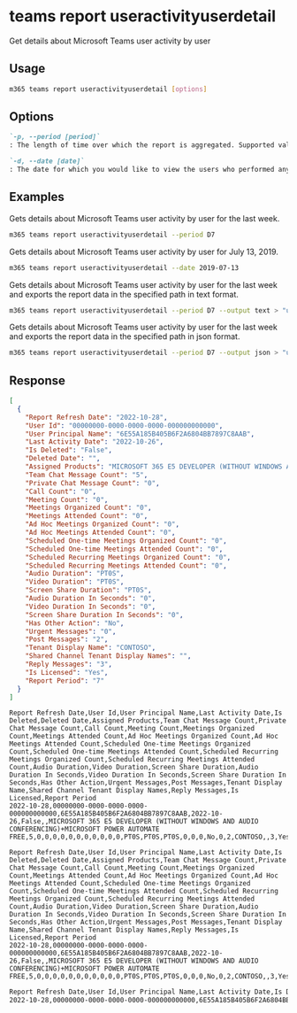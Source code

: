 
# teams report useractivityuserdetail

Get details about Microsoft Teams user activity by user

## Usage

```sh
m365 teams report useractivityuserdetail [options]
```

## Options

```md definition-list
`-p, --period [period]`
: The length of time over which the report is aggregated. Supported values `D7`, `D30`, `D90`, `D180`. Specify the `period` or `date`, but not both.

`-d, --date [date]`
: The date for which you would like to view the users who performed any activity. Supported date format is `YYYY-MM-DD`. Specify the `date` or `period`, but not both.
```

<Global />

## Examples

Gets details about Microsoft Teams user activity by user for the last week.

```sh
m365 teams report useractivityuserdetail --period D7
```

Gets details about Microsoft Teams user activity by user for July 13, 2019.

```sh
m365 teams report useractivityuserdetail --date 2019-07-13
```

Gets details about Microsoft Teams user activity by user for the last week and exports the report data in the specified path in text format.

```sh
m365 teams report useractivityuserdetail --period D7 --output text > "useractivityuserdetail.txt"
```

Gets details about Microsoft Teams user activity by user for the last week and exports the report data in the specified path in json format.

```sh
m365 teams report useractivityuserdetail --period D7 --output json > "useractivityuserdetail.json"
```

## Response

<Tabs>
  <TabItem value="JSON">

  ``` json
  [
    {
      "Report Refresh Date": "2022-10-28",
      "User Id": "00000000-0000-0000-0000-000000000000",
      "User Principal Name": "6E55A185B405B6F2A6804BB7897C8AAB",
      "Last Activity Date": "2022-10-26",
      "Is Deleted": "False",
      "Deleted Date": "",
      "Assigned Products": "MICROSOFT 365 E5 DEVELOPER (WITHOUT WINDOWS AND AUDIO CONFERENCING)+MICROSOFT POWER AUTOMATE FREE",
      "Team Chat Message Count": "5",
      "Private Chat Message Count": "0",
      "Call Count": "0",
      "Meeting Count": "0",
      "Meetings Organized Count": "0",
      "Meetings Attended Count": "0",
      "Ad Hoc Meetings Organized Count": "0",
      "Ad Hoc Meetings Attended Count": "0",
      "Scheduled One-time Meetings Organized Count": "0",
      "Scheduled One-time Meetings Attended Count": "0",
      "Scheduled Recurring Meetings Organized Count": "0",
      "Scheduled Recurring Meetings Attended Count": "0",
      "Audio Duration": "PT0S",
      "Video Duration": "PT0S",
      "Screen Share Duration": "PT0S",
      "Audio Duration In Seconds": "0",
      "Video Duration In Seconds": "0",
      "Screen Share Duration In Seconds": "0",
      "Has Other Action": "No",
      "Urgent Messages": "0",
      "Post Messages": "2",
      "Tenant Display Name": "CONTOSO",
      "Shared Channel Tenant Display Names": "",
      "Reply Messages": "3",
      "Is Licensed": "Yes",
      "Report Period": "7"
    }
  ]
  ```

  </TabItem>
  <TabItem value="Text">

  ``` text
  Report Refresh Date,User Id,User Principal Name,Last Activity Date,Is Deleted,Deleted Date,Assigned Products,Team Chat Message Count,Private Chat Message Count,Call Count,Meeting Count,Meetings Organized Count,Meetings Attended Count,Ad Hoc Meetings Organized Count,Ad Hoc Meetings Attended Count,Scheduled One-time Meetings Organized Count,Scheduled One-time Meetings Attended Count,Scheduled Recurring Meetings Organized Count,Scheduled Recurring Meetings Attended Count,Audio Duration,Video Duration,Screen Share Duration,Audio Duration In Seconds,Video Duration In Seconds,Screen Share Duration In Seconds,Has Other Action,Urgent Messages,Post Messages,Tenant Display Name,Shared Channel Tenant Display Names,Reply Messages,Is Licensed,Report Period
  2022-10-28,00000000-0000-0000-0000-000000000000,6E55A185B405B6F2A6804BB7897C8AAB,2022-10-26,False,,MICROSOFT 365 E5 DEVELOPER (WITHOUT WINDOWS AND AUDIO CONFERENCING)+MICROSOFT POWER AUTOMATE FREE,5,0,0,0,0,0,0,0,0,0,0,0,PT0S,PT0S,PT0S,0,0,0,No,0,2,CONTOSO,,3,Yes,7
  ```

  </TabItem>
  <TabItem value="CSV">

  ``` text
  Report Refresh Date,User Id,User Principal Name,Last Activity Date,Is Deleted,Deleted Date,Assigned Products,Team Chat Message Count,Private Chat Message Count,Call Count,Meeting Count,Meetings Organized Count,Meetings Attended Count,Ad Hoc Meetings Organized Count,Ad Hoc Meetings Attended Count,Scheduled One-time Meetings Organized Count,Scheduled One-time Meetings Attended Count,Scheduled Recurring Meetings Organized Count,Scheduled Recurring Meetings Attended Count,Audio Duration,Video Duration,Screen Share Duration,Audio Duration In Seconds,Video Duration In Seconds,Screen Share Duration In Seconds,Has Other Action,Urgent Messages,Post Messages,Tenant Display Name,Shared Channel Tenant Display Names,Reply Messages,Is Licensed,Report Period
  2022-10-28,00000000-0000-0000-0000-000000000000,6E55A185B405B6F2A6804BB7897C8AAB,2022-10-26,False,,MICROSOFT 365 E5 DEVELOPER (WITHOUT WINDOWS AND AUDIO CONFERENCING)+MICROSOFT POWER AUTOMATE FREE,5,0,0,0,0,0,0,0,0,0,0,0,PT0S,PT0S,PT0S,0,0,0,No,0,2,CONTOSO,,3,Yes,7
  ```

  </TabItem>
  <TabItem value="Markdown">

  ```md
  Report Refresh Date,User Id,User Principal Name,Last Activity Date,Is Deleted,Deleted Date,Assigned Products,Team Chat Message Count,Private Chat Message Count,Call Count,Meeting Count,Meetings Organized Count,Meetings Attended Count,Ad Hoc Meetings Organized Count,Ad Hoc Meetings Attended Count,Scheduled One-time Meetings Organized Count,Scheduled One-time Meetings Attended Count,Scheduled Recurring Meetings Organized Count,Scheduled Recurring Meetings Attended Count,Audio Duration,Video Duration,Screen Share Duration,Audio Duration In Seconds,Video Duration In Seconds,Screen Share Duration In Seconds,Has Other Action,Urgent Messages,Post Messages,Tenant Display Name,Shared Channel Tenant Display Names,Reply Messages,Is Licensed,Report Period
  2022-10-28,00000000-0000-0000-0000-000000000000,6E55A185B405B6F2A6804BB7897C8AAB,2022-10-26,False,,MICROSOFT 365 E5 DEVELOPER (WITHOUT WINDOWS AND AUDIO CONFERENCING)+MICROSOFT POWER AUTOMATE FREE,5,0,0,0,0,0,0,0,0,0,0,0,PT0S,PT0S,PT0S,0,0,0,No,0,2,CONTOSO,,3,Yes,7
  ```

  </TabItem>
</Tabs>

